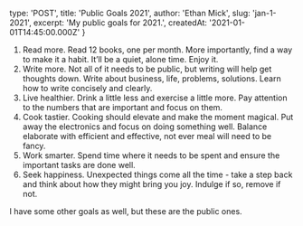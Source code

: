 
  type: 'POST',
  title: 'Public Goals 2021',
  author: 'Ethan Mick',
  slug: 'jan-1-2021',
  excerpt: 'My public goals for 2021.',
  createdAt: '2021-01-01T14:45:00.000Z'
}


1. Read more. Read 12 books, one per month. More importantly, find a way to
   make it a habit. It’ll be a quiet, alone time. Enjoy it.
2. Write more. Not all of it needs to be public, but writing will help get
   thoughts down. Write about business, life, problems, solutions. Learn
   how to write concisely and clearly.
3. Live healthier. Drink a little less and exercise a little more. Pay
   attention to the numbers that are important and focus on them.
4. Cook tastier. Cooking should elevate and make the moment magical. Put
   away the electronics and focus on doing something well. Balance
   elaborate with efficient and effective, not ever meal will need to be fancy.
5. Work smarter. Spend time where it needs to be spent and ensure the important
   tasks are done well.
6. Seek happiness. Unexpected things come all the time - take a step back and
   think about how they might bring you joy. Indulge if so, remove if not.

I have some other goals as well, but these are the public ones.
